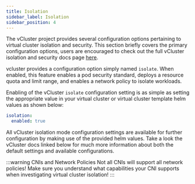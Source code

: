 ```yaml
---
title: Isolation
sidebar_label: Isolation
sidebar_position: 4
---
```


The vCluster project provides several configuration options pertaining to virtual cluster
isolation and security. This section briefly covers the primary configuration options, users are
encouraged to check out the full vCluster isolation and security docs page
[here](https://www.vcluster.com/docs/security/isolated-mode).

vcluster provides a configuration option simply named `isolate`. When enabled, this feature
enables a pod security standard, deploys a resource quota and limit range, and enables a network
policy to isolate workloads.

Enabling of the vCluster `isolate` configuration setting is as simple as setting the appropriate
value in your virtual cluster or virtual cluster template helm values as shown below:

```yaml
isolation:
  enabled: true
```

All vCluster isolation mode configuration settings are available for further configuration by
making use of the provided helm values. Take a look the vCluster docs linked below for much more
information about both the default settings and available configurations.

:::warning CNIs and Network Policies
Not all CNIs will support all network policies! Make sure you understand what capabilities your
CNI supports when investigating virtual cluster isolation!
:::

